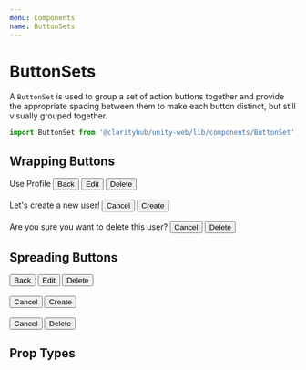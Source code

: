 ```yaml
---
menu: Components
name: ButtonSets
---
```



# ButtonSets

A `ButtonSet` is used to group a set of action buttons together
and provide the appropriate spacing between them to make each button distinct, but
still visually grouped together.

```js
import ButtonSet from '@clarityhub/unity-web/lib/components/ButtonSet';
```

## Wrapping Buttons

<Playground>
    <Typography>Use Profile</Typography>
    <ButtonSet>
        <Button text>Back</Button>
        <Button type="primary">Edit</Button>
        <Button outline type="danger">Delete</Button>
    </ButtonSet>
    <br />
    <br />
    <Typography>Let's create a new user!</Typography>
    <ButtonSet>
        <Button>Cancel</Button>
        <Button type="primary">Create</Button>
    </ButtonSet>
    <br />
    <br />
    <Typography>Are you sure you want to delete this user?</Typography>
    <ButtonSet>
        <Button>Cancel</Button>
        <Button type="danger">Delete</Button>
    </ButtonSet>
</Playground>

## Spreading Buttons

<Playground>
    <ButtonSet spread>
        <Button text>Back</Button>
        <Button type="primary">Edit</Button>
        <Button outline type="danger">Delete</Button>
    </ButtonSet>
    <br />
    <br />
    <ButtonSet spread>
        <Button>Cancel</Button>
        <Button type="primary">Create</Button>
    </ButtonSet>
    <br />
    <br />
    <ButtonSet spread>
        <Button>Cancel</Button>
        <Button type="danger">Delete</Button>
    </ButtonSet>
</Playground>

## Prop Types

<PropsTable of={ButtonSetPropTypes} />
